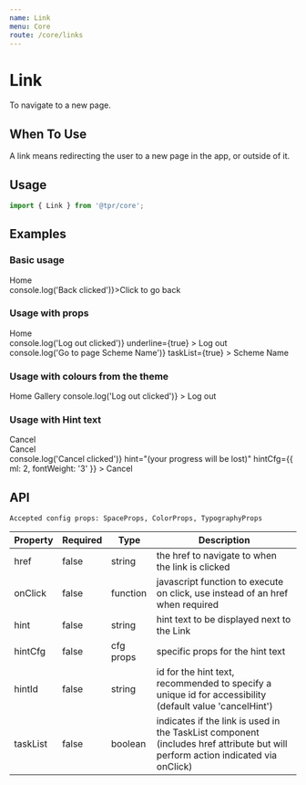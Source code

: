 ```yaml
---
name: Link
menu: Core
route: /core/links
---
```



# Link

To navigate to a new page.

## When To Use

A link means redirecting the user to a new page in the app, or outside of it.

## Usage

```js
import { Link } from '@tpr/core';
```

## Examples

### Basic usage

<Playground>
	<Link href="https://www.thepensionsregulator.gov.uk">Home</Link>
	<br />
	<Link onClick={() => console.log('Back clicked')}>Click to go back</Link>
</Playground>

### Usage with props

<Playground>
	<Link
		cfg={{ mr: 3 }}
		href="https://www.thepensionsregulator.gov.uk"
		target="_blank"
	>
		Home
	</Link>
	<br />
	<Link
		cfg={{ mr: 3 }}
		onClick={() => console.log('Log out clicked')}
		underline={true}
	>
		Log out
	</Link>
	<br />
	<Link
		cfg={{ mr: 3 }}
		href="https://www.thepensionsregulator.gov.uk"
		onClick={() => console.log('Go to page Scheme Name')}
		taskList={true}
	>
		Scheme Name
	</Link>
</Playground>

### Usage with colours from the theme

<Playground>
	<Link
		cfg={{ mr: 3, color: 'danger.2' }}
		href="https://www.thepensionsregulator.gov.uk"
	>
		Home
	</Link>
	<Link
		cfg={{ mr: 3, color: 'warning.1' }}
		href="https://www.thepensionsregulator.gov.uk"
	>
		Gallery
	</Link>
	<Link
		cfg={{ mr: 3, color: 'success.1' }}
		onClick={() => console.log('Log out clicked')}
	>
		Log out
	</Link>
</Playground>

### Usage with Hint text

<Playground>
	<Link
		href="https://www.thepensionsregulator.gov.uk"
		hint="(your progress will be lost)"
		hintId="cancelHint"
	>
		Cancel
	</Link>
	<br />
	<Link
		cfg={{ color: 'primary.2' }}
		href="https://www.thepensionsregulator.gov.uk"
		hint="(your progress will be lost)"
		hintCfg={{ color: 'primary.a2' }}
	>
		Cancel
	</Link>
	<br />
	<Link
		onClick={() => console.log('Cancel clicked')}
		hint="(your progress will be lost)"
		hintCfg={{ ml: 2, fontWeight: '3' }}
	>
		Cancel
	</Link>
</Playground>

## API

```
Accepted config props: SpaceProps, ColorProps, TypographyProps
```

<Props of={Link} />

| Property | Required | Type      | Description                                                                                                                     |
| -------- | -------- | --------- | ------------------------------------------------------------------------------------------------------------------------------- |
| href     | false    | string    | the href to navigate to when the link is clicked                                                                                |
| onClick  | false    | function  | javascript function to execute on click, use instead of an href when required                                                   |
| hint     | false    | string    | hint text to be displayed next to the Link                                                                                      |
| hintCfg  | false    | cfg props | specific props for the hint text                                                                                                |
| hintId   | false    | string    | id for the hint text, recommended to specify a unique id for accessibility (default value 'cancelHint')                         |
| taskList | false    | boolean   | indicates if the link is used in the TaskList component (includes href attribute but will perform action indicated via onClick) |

